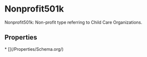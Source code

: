   
# Nonprofit501k

Nonprofit501k: Non-profit type referring to Child Care Organizations.

## Properties

<Grid>
* [](/Properties/Schema.org/)
</Grid>

